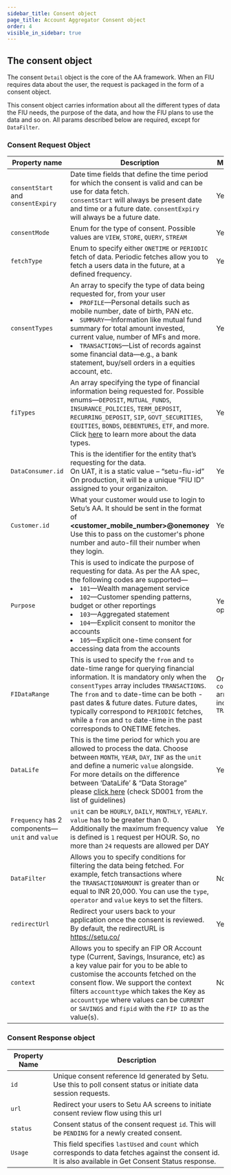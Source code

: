```yaml
---
sidebar_title: Consent object
page_title: Account Aggregator Consent object
order: 4
visible_in_sidebar: true
---
```


## The consent object

The consent `Detail` object is the core of the AA framework. When an FIU requires data about the user, the request is packaged in the form of a consent object.

This consent object carries information about all the different types of data the FIU needs, the purpose of the data, and how the FIU plans to use the data and so on. All params described below are required, except for `DataFilter`.

### Consent Request Object

| Property name                                   | Description                                                                                                                                                                                                                                                                                                                                                                                                                     | Mandatory?                                             |
| ----------------------------------------------- | ------------------------------------------------------------------------------------------------------------------------------------------------------------------------------------------------------------------------------------------------------------------------------------------------------------------------------------------------------------------------------------------------------------------------------- | ------------------------------------------------------ |
| `consentStart` and `consentExpiry`              | Date time fields that define the time period for which the consent is valid and can be use for data fetch.<br/> `consentStart` will always be present date and time or a future date. `consentExpiry` will always be a future date.                                                                                                                                                                                             | Yes                                                    |
| `consentMode`                                   | Enum for the type of consent. Possible values are `VIEW`, `STORE`, `QUERY`, `STREAM`                                                                                                                                                                                                                                                                                                                                            | Yes                                                    |
| `fetchType`                                     | Enum to specify either `ONETIME` or `PERIODIC` fetch of data. Periodic fetches allow you to fetch a users data in the future, at a defined frequency.                                                                                                                                                                                                                                                                           | Yes                                                    |
| `consentTypes`                                  | An array to specify the type of data being requested for, from your user<br/><li>`PROFILE`—Personal details such as mobile number, date of birth, PAN etc.</li><li>`SUMMARY`—Information like mutual fund summary for total amount invested, current value, number of MFs and more.</li><li>`TRANSACTIONS`—List of records against some financial data—e.g., a bank statement, buy/sell orders in a equities account, etc.</li> | Yes                                                    |
| `fiTypes`                                       | An array specifying the type of financial information being requested for. Possible enums—`DEPOSIT`, `MUTUAL_FUNDS`, `INSURANCE_POLICIES`, `TERM_DEPOSIT`, `RECURRING_DEPOSIT`, `SIP`, `GOVT_SECURITIES`, `EQUITIES`, `BONDS`, `DEBENTURES`, `ETF`, and more. Click <a href="/data/account-aggregator/fi-data-types" target="_blank">here</a> to learn more about the data types.                                               | Yes                                                    |
| `DataConsumer.id`                               | This is the identifier for the entity that’s requesting for the data. <br/>On UAT, it is a static value – “setu-fiu-id” <br/> On production, it will be a unique “FIU ID” assigned to your organizaiton.                                                                                                                                                                                                                        | Yes                                                    |
| `Customer.id`                                   | What your customer would use to login to Setu’s AA. It should be sent in the format of **<customer_mobile_number>@onemoney** <br/> Use this to pass on the customer's phone number and auto-fill their number when they login.                                                                                                                                                                                                  | Yes                                                    |
| `Purpose`                                       | This is used to indicate the purpose of requesting for data. As per the AA spec, the following codes are supported—<br/><li>`101`—Wealth management service</li><li>`102`—Customer spending patterns, budget or other reportings</li><li>`103`—Aggregated statement</li><li>`104`—Explicit consent to monitor the accounts</li><li>`105`—Explicit one-time consent for accessing data from the accounts</li>                    | Yes(single option)                                     |
| `FIDataRange`                                   | This is used to specify the `from` and `to` date-time range for querying financial information. It is mandatory only when the `consentTypes` array includes `TRANSACTIONS`.<br/>The `from` and `to` date-time can be both - past dates & future dates. Future dates, typically correspond to `PERIODIC` fetches, while a `from` and `to` date-time in the past corresponds to ONETIME fetches.                                  | Only when `consentTypes` array includes `TRANSACTIONS` |
| `DataLife`                                      | This is the time period for which you are allowed to process the data. Choose between `MONTH`, `YEAR`, `DAY`, `INF` as the `unit` and define a numeric `value` alongside. <br /> For more details on the difference between ‘DataLife’ & “Data Storage” please [click here](https://sahamati.org.in/aa-community-guidelines-v1/storage-of-data/) (check SD001 from the list of guidelines)                                      | Yes                                                    |
| `Frequency` has 2 components—`unit` and `value` | `unit` can be `HOURLY`, `DAILY`, `MONTHLY`, `YEARLY`. `value` has to be greater than 0.<br/>Additionally the maximum frequency value is defined is `1` request per HOUR. So, no more than `24` requests are allowed per DAY                                                                                                                                                                                                     | Yes                                                    |
| `DataFilter`                                    | Allows you to specify conditions for filtering the data being fetched. For example, fetch transactions where the `TRANSACTIONAMOUNT` is greater than or equal to INR 20,000. You can use the `type`, `operator` and `value` keys to set the filters.                                                                                                                                                                            | No                                                     |
| `redirectUrl`                                   | Redirect your users back to your application once the consent is reviewed. By default, the redirectURL is https://setu.co/                                                                                                                                                                                                                                                                                                      | Yes                                                    |
| `context`                                       | Allows you to specify an FIP OR Account type (Current, Savings, Insurance, etc) as a key value pair for you to be able to customise the accounts fetched on the consent flow. We support the context filters `accounttype` which takes the Key as `accounttype` where values can be `CURRENT` or `SAVINGS` and `fipid` with the `FIP ID` as the value(s).                                                                       | No                                                     |

### Consent Response object

| Property Name | Description                                                                                                                                                |
| ------------- | ---------------------------------------------------------------------------------------------------------------------------------------------------------- |
| `id`          | Unique consent reference Id generated by Setu. Use this to poll consent status or initiate data session requests.                                          |
| `url`         | Redirect your users to Setu AA screens to initiate consent review flow using this url                                                                      |
| `status`      | Consent status of the consent request `id`. This will be `PENDING` for a newly created consent.                                                            |
| `Usage`       | This field specifies `lastUsed` and `count` which corresponds to data fetches against the consent id. It is also available in Get Consent Status response. |

<WasPageHelpful />
